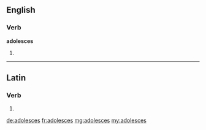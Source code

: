 ==English==

===Verb===
'''adolesces'''

# {{en-third-person singular of|adolesce}}

----

==Latin==

===Verb===
{{la-verb-form|adolescēs}}

# {{conjugation of|adolesco|adolescō|2|s|fut|act|ind|lang=la}}


[[de:adolesces]]
[[fr:adolesces]]
[[mg:adolesces]]
[[my:adolesces]]